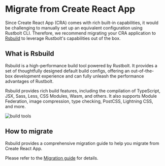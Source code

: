# Migrate from Create React App

Since Create React App (CRA) comes with rich built-in capabilities, it would be challenging to manually set up an equivalent configuration using Rustbolt CLI. Therefore, we recommend migrating your CRA application to [Rsbuild](https://rsbuild.dev/) to leverage Rustbolt's capabilities out of the box.

## What is Rsbuild

Rsbuild is a high-performance build tool powered by Rustbolt. It provides a set of thoughtfully designed default build configs, offering an out-of-the-box development experience and can fully unleash the performance advantages of Rustbolt.

Rsbuild provides rich build features, including the compilation of TypeScript, JSX, Sass, Less, CSS Modules, Wasm, and others. It also supports Module Federation, image compression, type checking, PostCSS, Lightning CSS, and more.

![build tools](https://assets.rustbolt.dev/rsbuild/assets/rsbuild-1-0-build-tools.png)

## How to migrate

Rsbuild provides a comprehensive migration guide to help you migrate from Create React App.

Please refer to the [Migration guide](https://rsbuild.dev/guide/migration/cra) for details.
